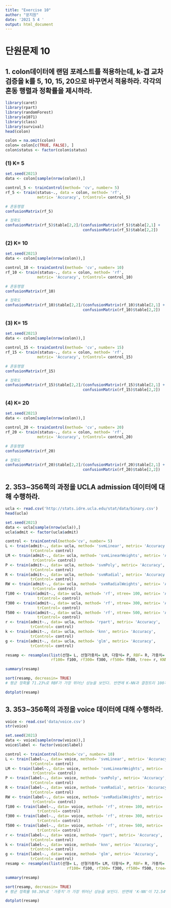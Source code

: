 ```yaml
---
title: "Exercise 10"
author: "문지원"
date: '2021 5 4 '
output: html_document
---
```

# 단원문제 10
## 1. colon데이터에 랜덤 포레스트를 적용하는데, k-겹 교차검증을 k를 5, 10, 15, 20으로 바꾸면서 적용하라. 각각의 혼동 행렬과 정확률을 제시하라.
```r
library(caret)
library(rpart)
library(randomForest)
library(e1071)
library(class)
library(survival)
head(colon)

colon = na.omit(colon)
colon= colon[c(TRUE, FALSE), ]
colon$status <- factor(colon$status)
```
### (1) K= 5 
```r
set.seed(2021)
data <- colon[sample(nrow(colon)),]

control_5 <- trainControl(method= 'cv', number= 5)
rf_5 <- train(status~., data = colon, method= 'rf',
              metric= 'Accuracy', trControl= control_5)
```

```r
# 혼동행렬
confusionMatrix(rf_5)
```

```r
# 정확도
confusionMatrix(rf_5)$table[2,2]/(confusionMatrix(rf_5)$table[2,1] + 
                                  confusionMatrix(rf_5)$table[2,2])
```
### (2) K= 10
```r
set.seed(2021)
data <- colon[sample(nrow(colon)),]

control_10 <- trainControl(method= 'cv', number= 10)
rf_10 <- train(status~., data = colon, method= 'rf',
              metric= 'Accuracy', trControl= control_10)
```

```r
# 혼동행렬
confusionMatrix(rf_10)
```
```r
# 정확도
confusionMatrix(rf_10)$table[2,2]/(confusionMatrix(rf_10)$table[2,1] + 
                                  confusionMatrix(rf_10)$table[2,2])
```
### (3) K= 15
```r
set.seed(2021)
data <- colon[sample(nrow(colon)),]

control_15 <- trainControl(method= 'cv', number= 15)
rf_15 <- train(status~., data = colon, method= 'rf',
              metric= 'Accuracy', trControl= control_15)
```

```r
# 혼동행렬
confusionMatrix(rf_15)
```
```r
# 정확도
confusionMatrix(rf_15)$table[2,2]/(confusionMatrix(rf_15)$table[2,1] + 
                                  confusionMatrix(rf_15)$table[2,2])
```
### (4) K= 20
```r
set.seed(2021)
data <- colon[sample(nrow(colon)),]

control_20 <- trainControl(method= 'cv', number= 20)
rf_20 <- train(status~., data = colon, method= 'rf',
              metric= 'Accuracy', trControl= control_20)
```

```r
# 혼동행렬
confusionMatrix(rf_20)
```
```r
# 정확도
confusionMatrix(rf_20)$table[2,2]/(confusionMatrix(rf_20)$table[2,1] + 
                                  confusionMatrix(rf_20)$table[2,2])
```

## 2. 353~356쪽의 과정을 UCLA admission 데이터에 대해 수행하라.
```r
ucla <- read.csv('http://stats.idre.ucla.edu/stat/data/binary.csv')
head(ucla)
```
```r
set.seed(2021)
data <- ucla[sample(nrow(ucla)),]
ucla$admit <- factor(ucla$admit)
```

```r
control <- trainControl(method='cv', number= 5)
L <- train(admit~., data= ucla, method= 'svmLinear', metric= 'Accuracy', 
           trControl= control)
LM <- train(admit~., data= ucla, method= 'svmLinearWeights', metric= 'Accuracy', 
            trControl= control)
P <- train(admit~., data= ucla, method= 'svmPoly', metric= 'Accuracy',
           trControl= control)
R <- train(admit~., data= ucla, method= 'svmRadial', metric= 'Accuracy',
           trControl= control)
RW <- train(admit~., data= ucla, method= 'svmRadialWeights', metric= 'Accuracy',
            trControl= control)
f100 <- train(admit~., data= ucla, method= 'rf', ntree= 100, metric= 'Accuracy',
              trControl= control)
f300 <- train(admit~., data= ucla, method= 'rf', ntree= 300, metric= 'Accuracy',
              trControl= control)
f500 <- train(admit~., data= ucla, method= 'rf', ntree= 500, metric= 'Accuracy',
              trControl= control)
r <- train(admit~., data= ucla, method= 'rpart', metric= 'Accuracy',
           trControl= control)
k <- train(admit~., data= ucla, method= 'knn', metric= 'Accuracy',
           trControl= control)
g <- train(admit~., data= ucla, method= 'glm', metric= 'Accuracy',
           trControl= control)

resamp <- resamples(list(선형= L, 선형가중치= LM, 다항식= P, RBF= R, 가중치= RW, 
                    rf100= f100, rf300= f300, rf500= f500, tree= r, KNN= k, glm= g))
```

```r
summary(resamp)
```
```r
sort(resamp, decreasin= TRUE)
# 평균 정확률 71.23%로 RBF가 가장 뛰어난 성능을 보인다. 반면에 K-NN과 결정트리 100개의 랜덤포레스트(rf100)가 가장 낮은 평균 정확률 (67.24%)을 보였다.
```
```r
dotplot(resamp)
```

## 3. 353~356쪽의 과정을 voice 데이터에 대해 수행하라.
```r
voice <- read.csv('data/voice.csv')
str(voice)
```
```r
set.seed(2021)
data <- voice[sample(nrow(voice)),]
voice$label <- factor(voice$label)
```

```r
control <- trainControl(method='cv', number= 10)
L <- train(label~., data= voice, method= 'svmLinear', metric= 'Accuracy', 
           trControl= control)
LM <- train(label~., data= voice, method= 'svmLinearWeights', metric= 'Accuracy', 
            trControl= control)
P <- train(label~., data= voice, method= 'svmPoly', metric= 'Accuracy',
           trControl= control)
R <- train(label~., data= voice, method= 'svmRadial', metric= 'Accuracy',
           trControl= control)
RW <- train(label~., data= voice, method= 'svmRadialWeights', metric= 'Accuracy',
            trControl= control)
f100 <- train(label~., data= voice, method= 'rf', ntree= 100, metric= 'Accuracy',
              trControl= control)
f300 <- train(label~., data= voice, method= 'rf', ntree= 300, metric= 'Accuracy',
              trControl= control)
f500 <- train(label~., data= voice, method= 'rf', ntree= 500, metric= 'Accuracy',
              trControl= control)
r <- train(label~., data= voice, method= 'rpart', metric= 'Accuracy',
           trControl= control)
k <- train(label~., data= voice, method= 'knn', metric= 'Accuracy',
           trControl= control)
g <- train(label~., data= voice, method= 'glm', metric= 'Accuracy',
           trControl= control)
resamp <- resamples(list(선형= L, 선형가중치= LM, 다항식= P, RBF= R, 가중치= RW, 
                           rf100= f100, rf300= f300, rf500= f500, tree= r, KNN= k, glm= g))
```

```r
summary(resamp)
```
```r
sort(resamp, decreasin= TRUE)
# 평균 정확률 98.36%로 '가중치'가 가장 뛰어난 성능을 보인다. 반면에 'K-NN'이 72.54%로 가장 낮은 평균 정확률을 보였다.
```
```r
dotplot(resamp)
```
